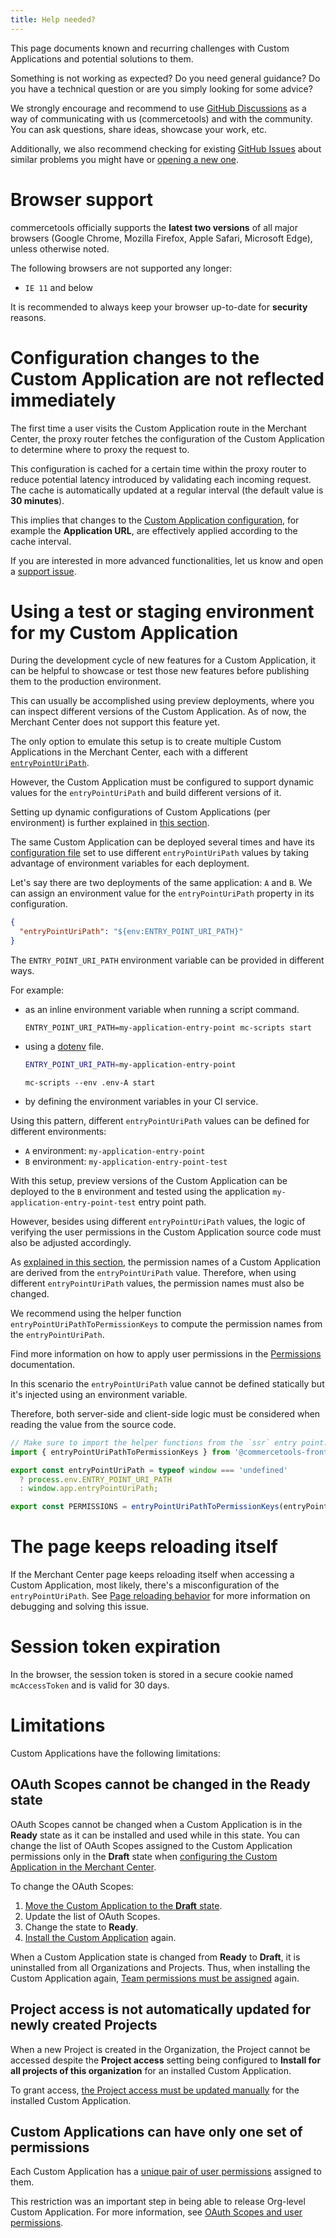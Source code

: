 ```yaml
---
title: Help needed?
---
```


<Subtitle>

This page documents known and recurring challenges with Custom Applications and potential solutions to them.

</Subtitle>

<Info>

Something is not working as expected? Do you need general guidance? Do you have a technical question or are you simply looking for some advice?

We strongly encourage and recommend to use [GitHub Discussions](https://github.com/commercetools/merchant-center-application-kit/discussions) as a way of communicating with us (commercetools) and with the community. You can ask questions, share ideas, showcase your work, etc.

Additionally, we also recommend checking for existing [GitHub Issues](https://github.com/commercetools/merchant-center-application-kit/issues) about similar problems you might have or [opening a new one](https://github.com/commercetools/merchant-center-application-kit/issues/new/choose).

</Info>

# Browser support

commercetools officially supports the **latest two versions** of all major browsers (Google Chrome, Mozilla Firefox, Apple Safari, Microsoft Edge), unless otherwise noted.

The following browsers are not supported any longer:

- `IE 11` and below

<Warning>

It is recommended to always keep your browser up-to-date for **security** reasons.

</Warning>


# Configuration changes to the Custom Application are not reflected immediately

The first time a user visits the Custom Application route in the Merchant Center, the proxy router fetches the configuration of the Custom Application to determine where to proxy the request to.

This configuration is cached for a certain time within the proxy router to reduce potential latency introduced by validating each incoming request. The cache is automatically updated at a regular interval (the default value is **30 minutes**).

This implies that changes to the [Custom Application configuration](https://docs.commercetools.com/merchant-center/managing-custom-applications), for example the **Application URL**, are effectively applied according to the cache interval.

<Info>

If you are interested in more advanced functionalities, let us know and open a [support issue](https://github.com/commercetools/merchant-center-application-kit/issues/new/choose).

</Info>

# Using a test or staging environment for my Custom Application

During the development cycle of new features for a Custom Application, it can be helpful to showcase or test those new features before publishing them to the production environment.

This can usually be accomplished using preview deployments, where you can inspect different versions of the Custom Application. As of now, the Merchant Center does not support this feature yet.

The only option to emulate this setup is to create multiple Custom Applications in the Merchant Center, each with a different [`entryPointUriPath`](/api-reference/application-config#entrypointuripath).

However, the Custom Application must be configured to support dynamic values for the `entryPointUriPath` and build different versions of it.

<Info>

Setting up dynamic configurations of Custom Applications (per environment) is further explained in [this section](/api-reference/application-config#environment-variable-references).

</Info>

The same Custom Application can be deployed several times and have its [configuration file](/api-reference/application-config) set to use different `entryPointUriPath` values by taking advantage of environment variables for each deployment.

Let's say there are two deployments of the same application: `A` and `B`. We can assign an environment value for the `entryPointUriPath` property in its configuration.

```json
{
  "entryPointUriPath": "${env:ENTRY_POINT_URI_PATH}"
}
```

The `ENTRY_POINT_URI_PATH` environment variable can be provided in different ways.

For example:
- as an inline environment variable when running a script command.

  ```console
  ENTRY_POINT_URI_PATH=my-application-entry-point mc-scripts start
  ```

- using a [dotenv](https://github.com/motdotla/dotenv) file.

  ```bash title=".env-A"
  ENTRY_POINT_URI_PATH=my-application-entry-point
  ```

  ```console
  mc-scripts --env .env-A start
  ```

- by defining the environment variables in your CI service.

Using this pattern, different `entryPointUriPath` values can be defined for different environments:
* `A` environment: `my-application-entry-point`
* `B` environment: `my-application-entry-point-test`

With this setup, preview versions of the Custom Application can be deployed to the `B` environment and tested using the application `my-application-entry-point-test` entry point path.

However, besides using different `entryPointUriPath` values, the logic of verifying the user permissions in the Custom Application source code must also be adjusted accordingly.

As [explained in this section](/migrating-from-project-level-custom-applications#choose-the-entrypointuripath), the permission names of a Custom Application are derived from the `entryPointUriPath` value. Therefore, when using different `entryPointUriPath` values, the permission names must also be changed.

We recommend using the helper function `entryPointUriPathToPermissionKeys` to compute the permission names from the `entryPointUriPath`.

Find more information on how to apply user permissions in the [Permissions](/development/permissions) documentation.

<Info>

In this scenario the `entryPointUriPath` value cannot be defined statically but it's injected using an environment variable.

Therefore, both server-side and client-side logic must be considered when reading the value from the source code.

```js highlightLines="4-6"
// Make sure to import the helper functions from the `ssr` entry point.
import { entryPointUriPathToPermissionKeys } from '@commercetools-frontend/application-shell/ssr';

export const entryPointUriPath = typeof window === 'undefined'
  ? process.env.ENTRY_POINT_URI_PATH
  : window.app.entryPointUriPath;

export const PERMISSIONS = entryPointUriPathToPermissionKeys(entryPointUriPath);
```
</Info>

# The page keeps reloading itself

If the Merchant Center page keeps reloading itself when accessing a Custom Application, most likely, there's a misconfiguration of the `entryPointUriPath`.
See [Page reloading behavior](/concepts/merchant-center-proxy-router#page-reloading-behavior) for more information on debugging and solving this issue.

# Session token expiration

In the browser, the session token is stored in a secure cookie named `mcAccessToken` and is valid for 30 days.


# Limitations


Custom Applications have the following limitations:

## OAuth Scopes cannot be changed in the Ready state

OAuth Scopes cannot be changed when a Custom Application is in the **Ready** state as it can be installed and used while in this state. You can change the list of OAuth Scopes assigned to the Custom Application permissions only in the **Draft** state when [configuring the Custom Application in the Merchant Center](https://docs.commercetools.com/merchant-center/managing-custom-applications#configuring-custom-applications).

To change the OAuth Scopes:

1. [Move the Custom Application to the **Draft** state](https://docs.commercetools.com/merchant-center/managing-custom-applications#moving-the-custom-applications-to-the-draft-state).
2. Update the list of OAuth Scopes.
3. Change the state to **Ready**.
4. [Install the Custom Application](https://docs.commercetools.com/merchant-center/managing-custom-applications#installing-a-custom-application) again.

<Info>

When a Custom Application state is changed from **Ready** to **Draft**, it is uninstalled from all Organizations and Projects. Thus, when installing the Custom Application again, [Team permissions must be assigned](https://docs.commercetools.com/merchant-center/managing-custom-applications#assigning-team-permissions)  again.

</Info>

## Project access is not automatically updated for newly created Projects

When a new Project is created in the Organization, the Project cannot be accessed despite the **Project access** setting being configured to **Install for all projects of this organization** for an installed Custom Application.

To grant access, [the Project access must be updated manually](https://docs.commercetools.com/merchant-center/managing-custom-applications#updating-projects-access) for the installed Custom Application.

## Custom Applications can have only one set of permissions

Each Custom Application has a [unique pair of user permissions](/concepts/oauth-scopes-and-user-permissions) assigned to them.

This restriction was an important step in being able to release Org-level Custom Application. For more information, see [OAuth Scopes and user permissions](/migrating-from-project-level-custom-applications#oauth-scopes-and-user-permissions).

